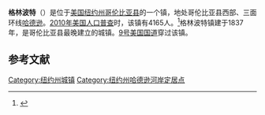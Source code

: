{{Refimprove|time=2019-01-22T15:24:41+00:00}}
{{Infobox settlement
|official_name            = 格林波特
|settlement_type          = 镇
|nickname                 = 
|motto                    =

<!-- Images -->
|image_skyline            = Olana2006_3 edit1.jpg
|imagesize                = 
|image_caption            =
|image_flag               = 
|image_seal               =

<!-- Maps -->
|pushpin_map              =
|pushpin_label_position   =
|pushpin_map_caption      =
|pushpin_mapsize          =
|image_map                = Columbia County New York incorporated areas Greenport highlighted.svg
|mapsize                  = 
|map_caption              = 
|image_map1               = 
|mapsize1                 = 
|map_caption1             =

<!-- Location -->
|coordinates_display      = inline,title
|coordinates_region       = US-NY
|subdivision_type         = [[国家|国家]]
|subdivision_name         = [[美国|美国]]
|subdivision_type1        = [[美国行政区划|州]]
|subdivision_name1        = [[纽约州|纽约州]]
|subdivision_type2        = [[纽约州行政区划|县]]
|subdivision_name2        = [[哥伦比亚县_(纽约州)|哥伦比亚县]]
|government_footnotes     = 
|government_type          = 
|established_title        = 建镇
|established_date         = 1837

<!-- Area -->
|unit_pref                =  Imperial
|area_footnotes           = 
|area_magnitude           = 
|area_total_km2           = 53.1
|area_land_km2            = 48.2
|area_water_km2           = 4.9
|area_total_sq_mi         = 
|area_land_sq_mi          = 
|area_water_sq_mi         = 

<!-- Population -->
|population_as_of         = [[2010年美国人口普查|2010]]
|population_footnotes     = 
|population_total         = 4165
|population_density_km2   = 86.4
|population_density_sq_mi =

<!-- General information -->
|timezone                 = [[美国东部时间|EST]]
|utc_offset               = -5
|timezone_DST             = EDT
|utc_offset_DST           = -4
|elevation_footnotes      = 
|elevation_m              = 29
|elevation_ft             = 95
|latd                     = 42 |latm = 13 |lats = 50 |latNS = N
|longd                    = 73 |longm = 47 |longs = 42 |longEW = W

<!-- Area/postal codes & others -->
|postal_code_type         = [[美国邮政编码|邮政编码]]
|postal_code              = 12534
|area_code                = [[美国电话区号518|518]]
|website                  = {{URL|www.townofgreenport.com}}
|footnotes                = 
}}
'''格林波特'''（{{lang-en|Greenport}}）是位于[[美国|美国]][[纽约州|纽约州]][[哥伦比亚县_(纽约州)|哥伦比亚县]]的一个镇，地处哥伦比亚县西部、三面环线[[哈德逊_(纽约州)|哈德逊]]。[[2010年美国人口普查|2010年美国人口普查]]时，该镇有4165人。<ref name>{{cite web|url=http://factfinder2.census.gov|publisher=[[United_States_Census_Bureau|United States Census Bureau]]|title=American FactFinder|access-date=2022-01-01|archive-date=2013-09-11|archive-url=https://web.archive.org/web/20130911234518/http://factfinder2.census.gov/|dead-url=no}}</ref>格林波特镇建于1837年，是哥伦比亚县最晚建立的城镇。[[9号美国国道|9号美国国道]]穿过该镇。

== 参考文献 ==
{{reflist}}

{{NY-stub}}
[[Category:纽约州城镇|Category:纽约州城镇]]
[[Category:纽约州哈德逊河岸定居点|Category:纽约州哈德逊河岸定居点]]